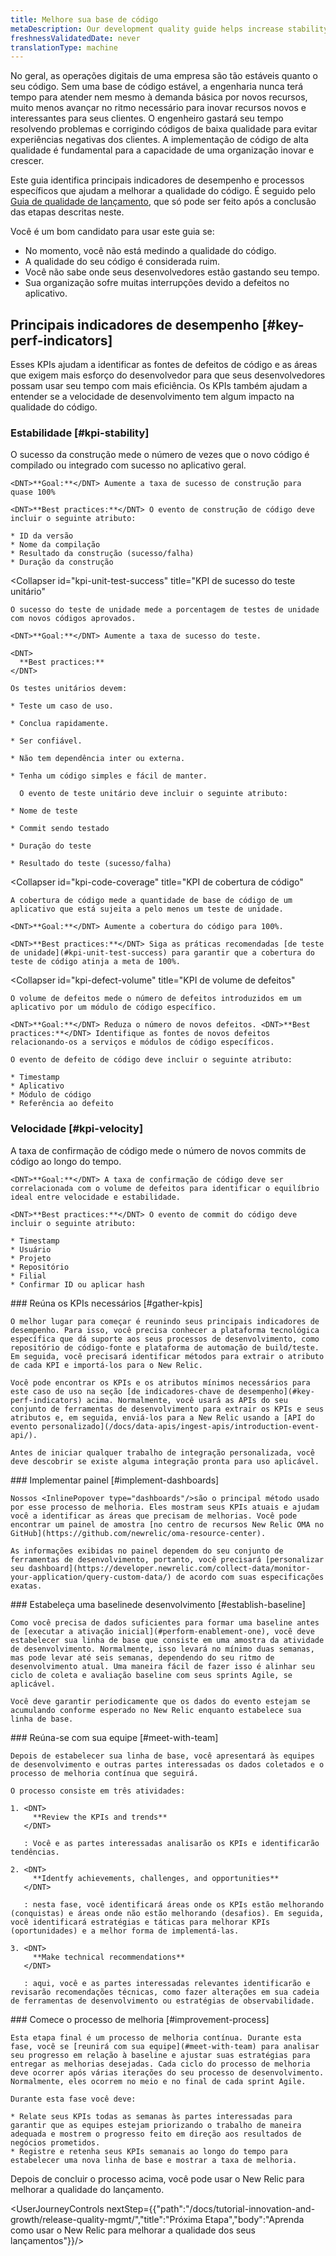 ```yaml
---
title: Melhore sua base de código
metaDescription: Our development quality guide helps increase stability by using New Relic to ensure that fewer defects are introduced into the code base.
freshnessValidatedDate: never
translationType: machine
---
```


No geral, as operações digitais de uma empresa são tão estáveis quanto o seu código. Sem uma base de código estável, a engenharia nunca terá tempo para atender nem mesmo à demanda básica por novos recursos, muito menos avançar no ritmo necessário para inovar recursos novos e interessantes para seus clientes. O engenheiro gastará seu tempo resolvendo problemas e corrigindo códigos de baixa qualidade para evitar experiências negativas dos clientes. A implementação de código de alta qualidade é fundamental para a capacidade de uma organização inovar e crescer.

Este guia identifica principais indicadores de desempenho e processos específicos que ajudam a melhorar a qualidade do código. É seguido pelo [Guia de qualidade de lançamento](/docs/new-relic-solutions/observability-maturity/innovation-growth/release-quality-implementation-guide), que só pode ser feito após a conclusão das etapas descritas neste.

Você é um bom candidato para usar este guia se:

* No momento, você não está medindo a qualidade do código.
* A qualidade do seu código é considerada ruim.
* Você não sabe onde seus desenvolvedores estão gastando seu tempo.
* Sua organização sofre muitas interrupções devido a defeitos no aplicativo.

## Principais indicadores de desempenho [#key-perf-indicators]

Esses KPIs ajudam a identificar as fontes de defeitos de código e as áreas que exigem mais esforço do desenvolvedor para que seus desenvolvedores possam usar seu tempo com mais eficiência. Os KPIs também ajudam a entender se a velocidade de desenvolvimento tem algum impacto na qualidade do código.

### Estabilidade [#kpi-stability]

<CollapserGroup>
  <Collapser
    id="kpi-build-success"
    title="Crie KPI de sucesso"
  >
    O sucesso da construção mede o número de vezes que o novo código é compilado ou integrado com sucesso no aplicativo geral.

    <DNT>**Goal:**</DNT> Aumente a taxa de sucesso de construção para quase 100%

    <DNT>**Best practices:**</DNT> O evento de construção de código deve incluir o seguinte atributo:

    * ID da versão
    * Nome da compilação
    * Resultado da construção (sucesso/falha)
    * Duração da construção
  </Collapser>

  <Collapser
    id="kpi-unit-test-success"
    title="KPI de sucesso do teste unitário"
  >
    O sucesso do teste de unidade mede a porcentagem de testes de unidade com novos códigos aprovados.

    <DNT>**Goal:**</DNT> Aumente a taxa de sucesso do teste.

    <DNT>
      **Best practices:**
    </DNT>

    Os testes unitários devem:

    * Teste um caso de uso.

    * Conclua rapidamente.

    * Ser confiável.

    * Não tem dependência inter ou externa.

    * Tenha um código simples e fácil de manter.

      O evento de teste unitário deve incluir o seguinte atributo:

    * Nome de teste

    * Commit sendo testado

    * Duração do teste

    * Resultado do teste (sucesso/falha)
  </Collapser>

  <Collapser
    id="kpi-code-coverage"
    title="KPI de cobertura de código"
  >
    A cobertura de código mede a quantidade de base de código de um aplicativo que está sujeita a pelo menos um teste de unidade.

    <DNT>**Goal:**</DNT> Aumente a cobertura do código para 100%.

    <DNT>**Best practices:**</DNT> Siga as práticas recomendadas [de teste de unidade](#kpi-unit-test-success) para garantir que a cobertura do teste de código atinja a meta de 100%.
  </Collapser>

  <Collapser
    id="kpi-defect-volume"
    title="KPI de volume de defeitos"
  >
    O volume de defeitos mede o número de defeitos introduzidos em um aplicativo por um módulo de código específico.

    <DNT>**Goal:**</DNT> Reduza o número de novos defeitos. <DNT>**Best practices:**</DNT> Identifique as fontes de novos defeitos relacionando-os a serviços e módulos de código específicos.

    O evento de defeito de código deve incluir o seguinte atributo:

    * Timestamp
    * Aplicativo
    * Módulo de código
    * Referência ao defeito
  </Collapser>
</CollapserGroup>

### Velocidade [#kpi-velocity]

<CollapserGroup>
  <Collapser
    id="kpi-commit-volume"
    title="KPI de volume de confirmação de código"
  >
    A taxa de confirmação de código mede o número de novos commits de código ao longo do tempo.

    <DNT>**Goal:**</DNT> A taxa de confirmação de código deve ser correlacionada com o volume de defeitos para identificar o equilíbrio ideal entre velocidade e estabilidade.

    <DNT>**Best practices:**</DNT> O evento de commit do código deve incluir o seguinte atributo:

    * Timestamp
    * Usuário
    * Projeto
    * Repositório
    * Filial
    * Confirmar ID ou aplicar hash
  </Collapser>
</CollapserGroup>

<Steps>
  <Step>
    ### Reúna os KPIs necessários [#gather-kpis]

    O melhor lugar para começar é reunindo seus principais indicadores de desempenho. Para isso, você precisa conhecer a plataforma tecnológica específica que dá suporte aos seus processos de desenvolvimento, como repositório de código-fonte e plataforma de automação de build/teste. Em seguida, você precisará identificar métodos para extrair o atributo de cada KPI e importá-los para o New Relic.

    Você pode encontrar os KPIs e os atributos mínimos necessários para este caso de uso na seção [de indicadores-chave de desempenho](#key-perf-indicators) acima. Normalmente, você usará as APIs do seu conjunto de ferramentas de desenvolvimento para extrair os KPIs e seus atributos e, em seguida, enviá-los para a New Relic usando a [API do evento personalizado](/docs/data-apis/ingest-apis/introduction-event-api/).

    Antes de iniciar qualquer trabalho de integração personalizada, você deve descobrir se existe alguma integração pronta para uso aplicável.
  </Step>

  <Step>
    ### Implementar painel [#implement-dashboards]

    Nossos <InlinePopover type="dashboards"/>são o principal método usado por esse processo de melhoria. Eles mostram seus KPIs atuais e ajudam você a identificar as áreas que precisam de melhorias. Você pode encontrar um painel de amostra [no centro de recursos New Relic OMA no GitHub](https://github.com/newrelic/oma-resource-center).

    As informações exibidas no painel dependem do seu conjunto de ferramentas de desenvolvimento, portanto, você precisará [personalizar seu dashboard](https://developer.newrelic.com/collect-data/monitor-your-application/query-custom-data/) de acordo com suas especificações exatas.
  </Step>

  <Step>
    ### Estabeleça uma baselinede desenvolvimento [#establish-baseline]

    Como você precisa de dados suficientes para formar uma baseline antes de [executar a ativação inicial](#perform-enablement-one), você deve estabelecer sua linha de base que consiste em uma amostra da atividade de desenvolvimento. Normalmente, isso levará no mínimo duas semanas, mas pode levar até seis semanas, dependendo do seu ritmo de desenvolvimento atual. Uma maneira fácil de fazer isso é alinhar seu ciclo de coleta e avaliação baseline com seus sprints Agile, se aplicável.

    Você deve garantir periodicamente que os dados do evento estejam se acumulando conforme esperado no New Relic enquanto estabelece sua linha de base.
  </Step>

  <Step>
    ### Reúna-se com sua equipe [#meet-with-team]

    Depois de estabelecer sua linha de base, você apresentará às equipes de desenvolvimento e outras partes interessadas os dados coletados e o processo de melhoria contínua que seguirá.

    O processo consiste em três atividades:

    1. <DNT>
         **Review the KPIs and trends**
       </DNT>

       : Você e as partes interessadas analisarão os KPIs e identificarão tendências.

    2. <DNT>
         **Identfy achievements, challenges, and opportunities**
       </DNT>

       : nesta fase, você identificará áreas onde os KPIs estão melhorando (conquistas) e áreas onde não estão melhorando (desafios). Em seguida, você identificará estratégias e táticas para melhorar KPIs (oportunidades) e a melhor forma de implementá-las.

    3. <DNT>
         **Make technical recommendations**
       </DNT>

       : aqui, você e as partes interessadas relevantes identificarão e revisarão recomendações técnicas, como fazer alterações em sua cadeia de ferramentas de desenvolvimento ou estratégias de observabilidade.
  </Step>

  <Step>
    ### Comece o processo de melhoria [#improvement-process]

    Esta etapa final é um processo de melhoria contínua. Durante esta fase, você se [reunirá com sua equipe](#meet-with-team) para analisar seu progresso em relação à baseline e ajustar suas estratégias para entregar as melhorias desejadas. Cada ciclo do processo de melhoria deve ocorrer após várias iterações do seu processo de desenvolvimento. Normalmente, eles ocorrem no meio e no final de cada sprint Agile.

    Durante esta fase você deve:

    * Relate seus KPIs todas as semanas às partes interessadas para garantir que as equipes estejam priorizando o trabalho de maneira adequada e mostrem o progresso feito em direção aos resultados de negócios prometidos.
    * Registre e retenha seus KPIs semanais ao longo do tempo para estabelecer uma nova linha de base e mostrar a taxa de melhoria.
  </Step>
</Steps>

Depois de concluir o processo acima, você pode usar o New Relic para melhorar a qualidade do lançamento.

<UserJourneyControls nextStep={{"path":"/docs/tutorial-innovation-and-growth/release-quality-mgmt/","title":"Próxima Etapa","body":"Aprenda como usar o New Relic para melhorar a qualidade dos seus lançamentos"}}/>
